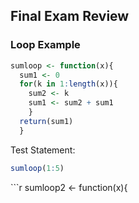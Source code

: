 ## Final Exam Review

### Loop Example 
```r
sumloop <- function(x){
  sum1 <- 0
  for(k in 1:length(x)){
    sum2 <- k
    sum1 <- sum2 + sum1
    }
  return(sum1)
  }
```
Test Statement: 
```r
sumloop(1:5)
```

```r
sumloop2 <- function(x){
  
